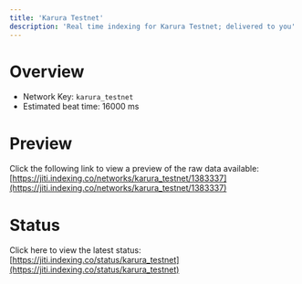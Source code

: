 ```yaml
---
title: 'Karura Testnet'
description: 'Real time indexing for Karura Testnet; delivered to you'
---
```


# Overview
- Network Key: `karura_testnet`
- Estimated beat time: 16000 ms

# Preview
Click the following link to view a preview of the raw data available: [https://jiti.indexing.co/networks/karura_testnet/1383337](https://jiti.indexing.co/networks/karura_testnet/1383337)

# Status
Click here to view the latest status: [https://jiti.indexing.co/status/karura_testnet](https://jiti.indexing.co/status/karura_testnet)

